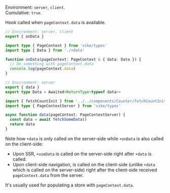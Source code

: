 
Environment: `server`, `client`.  
Cumulative: `true`.  

Hook called when <Link href="/pageContext#data">`pageContext.data`</Link> is available.

```ts
// Environment: server, client
export { onData }

import type { PageContext } from 'vike/types'
import type { Data } from './+data'

function onData(pageContext: PageContext & { data: Data }) {
  // Do something with pageContext.data
  console.log(pageContext.data)
}
```

```ts
// Environment: server
export { data }
export type Data = Awaited<ReturnType<typeof data>>

import { fetchCountInit } from '../../components/Counter/fetchCountInit'
import type { PageContextServer } from 'vike/types'

async function data(pageContext: PageContextServer) {
  const data = await fetchSomeData()
  return data
}
```

Note how <Link href="/data">`+data`</Link> is only called on the server-side while `+onData` is also called on the client-side:
 - Upon SSR, `+useData` is called on the server-side right after `+data` is called.
 - Upon client-side navigation, is called on the client-side (unlike `+data` which is called on the server-side) right after the client-side received `pageContext.data` from the server.

It's usually used for populating <Link href="/store">a store</Link> with `pageContext.data`.

